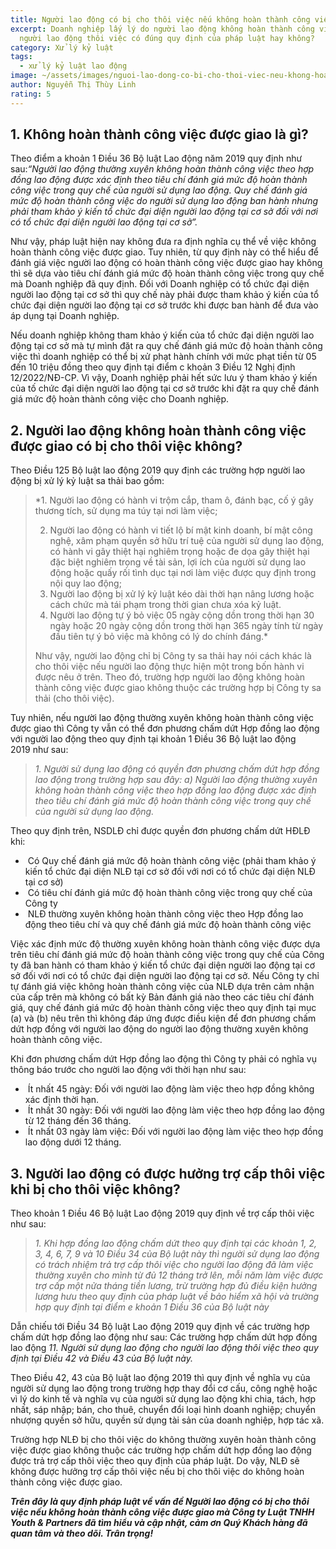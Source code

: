 ```yaml
---
title: Người lao động có bị cho thôi việc nếu không hoàn thành công việc được giao?
excerpt: Doanh nghiệp lấy lý do người lao động không hoàn thành công việc để cho
  người lao động thôi việc có đúng quy định của pháp luật hay không?
category: Xử lý kỷ luật
tags:
  - xử lý kỷ luật lao động
image: ~/assets/images/nguoi-lao-dong-co-bi-cho-thoi-viec-neu-khong-hoan-thanh-cong-viec-duoc-giao.jpg
author: Nguyễn Thị Thùy Linh
rating: 5
---
```

## **1. Không hoàn thành công việc được giao là gì?**

Theo điểm a khoản 1 Điều 36 Bộ luật Lao động năm 2019 quy định như sau:*“Người lao động thường xuyên không hoàn thành công việc theo hợp đồng lao động được xác định theo tiêu chí đánh giá mức độ hoàn thành công việc trong quy chế của người sử dụng lao động. Quy chế đánh giá mức độ hoàn thành công việc do người sử dụng lao động ban hành nhưng phải tham khảo ý kiến tổ chức đại diện người lao động tại cơ sở đối với nơi có tổ chức đại diện người lao động tại cơ sở”.*

Như vậy, pháp luật hiện nay không đưa ra định nghĩa cụ thể về việc không hoàn thành công việc được giao. Tuy nhiên, từ quy định này có thể hiểu để đánh giá việc người lao động có hoàn thành công việc được giao hay không thì sẽ dựa vào tiêu chí đánh giá mức độ hoàn thành công việc trong quy chế mà Doanh nghiệp đã quy định. Đối với Doanh nghiệp có tổ chức đại diện người lao động tại cơ sở thì quy chế này phải được tham khảo ý kiến của tổ chức đại diện người lao động tại cơ sở trước khi được ban hành để đưa vào áp dụng tại Doanh nghiệp. 

Nếu doanh nghiệp không tham khảo ý kiến của tổ chức đại diện người lao động tại cơ sở mà tự mình đặt ra quy chế đánh giá mức độ hoàn thành công việc thì doanh nghiệp có thể bị xử phạt hành chính với mức phạt tiền từ 05 đến 10 triệu đồng theo quy định tại điểm c khoản 3 Điều 12 Nghị định 12/2022/NĐ-CP. Vì vậy, Doanh nghiệp phải hết sức lưu ý tham khảo ý kiến của tố chức đại diện người lao động tại cơ sở trước khi đặt ra quy chế đánh giá mức độ hoàn thành công việc cho Doanh nghiệp.

## **2. Người lao động không hoàn thành công việc được giao có bị cho thôi việc không?**

Theo Điều 125 Bộ luật lao động 2019 quy định các trường hợp người lao động bị xử lý kỷ luật sa thải bao gồm:

> \*1. Người lao động có hành vi trộm cắp, tham ô, đánh bạc, cố ý gây thương tích, sử dụng ma túy tại nơi làm việc;
>
> 2. Người lao động có hành vi tiết lộ bí mật kinh doanh, bí mật công nghệ, xâm phạm quyền sở hữu trí tuệ của người sử dụng lao động, có hành vi gây thiệt hại nghiêm trọng hoặc đe dọa gây thiệt hại đặc biệt nghiêm trọng về tài sản, lợi ích của người sử dụng lao động hoặc quấy rối tình dục tại nơi làm việc được quy định trong nội quy lao động;
> 3. Người lao động bị xử lý kỷ luật kéo dài thời hạn nâng lương hoặc cách chức mà tái phạm trong thời gian chưa xóa kỷ luật. 
> 4. Người lao động tự ý bỏ việc 05 ngày cộng dồn trong thời hạn 30 ngày hoặc 20 ngày cộng dồn trong thời hạn 365 ngày tính từ ngày đầu tiên tự ý bỏ việc mà không có lý do chính đáng.*
>
> Như vậy, người lao động chỉ bị Công ty sa thải hay nói cách khác là cho thôi việc nếu người lao động thực hiện một trong bốn hành vi được nêu ở trên. Theo đó, trường hợp người lao động không hoàn thành công việc được giao không thuộc các trường hợp bị Công ty sa thải (cho thôi việc).

Tuy nhiên, nếu người lao động thường xuyên không hoàn thành công việc được giao thì Công ty vẫn có thể đơn phương chấm dứt Hợp đồng lao động với người lao động theo quy định tại khoản 1 Điều 36 Bộ luật lao động 2019 như sau:

> *1. Người sử dụng lao động có quyền đơn phương chấm dứt hợp đồng lao động trong trường hợp sau đây:
> a) Người lao động thường xuyên không hoàn thành công việc theo hợp đồng lao động được xác định theo tiêu chí đánh giá mức độ hoàn thành công việc trong quy chế của người sử dụng lao động.*

Theo quy định trên, NSDLĐ chỉ được quyền đơn phương chấm dứt HĐLĐ khi:

*  Có Quy chế đánh giá mức độ hoàn thành công việc (phải tham khảo ý kiến tổ chức đại diện NLĐ tại cơ sở đối với nơi có tổ chức đại diện NLĐ tại cơ sở)
*  Có tiêu chí đánh giá mức độ hoàn thành công việc trong quy chế của Công ty
*  NLĐ thường xuyên không hoàn thành công việc theo Hợp đồng lao động theo tiêu chí và quy chế đánh giá mức độ hoàn thành công việc  

Việc xác định mức độ thường xuyên không hoàn thành công việc được dựa trên tiêu chí đánh giá mức độ hoàn thành công việc trong quy chế của Công ty đã ban hành có tham khảo ý kiến tổ chức đại diện người lao động tại cơ sở đối với nơi có tổ chức đại diện người lao động tại cơ sở. Nếu Công ty chỉ tự đánh giá việc không hoàn thành công việc của NLĐ dựa trên cảm nhận của cấp trên mà không có bất kỳ Bản đánh giá nào theo các tiêu chí đánh giá, quy chế đánh giá mức độ hoàn thành công việc theo quy định tại mục (a) và (b) nêu trên thì không đáp ứng được điều kiện để đơn phương chấm dứt hợp đồng với người lao động do người lao động thường xuyên không hoàn thành công việc.

Khi đơn phương chấm dứt Hợp đồng lao động thì Công ty phải có nghĩa vụ thông báo trước cho người lao động với thời hạn như sau:

*  Ít nhất 45 ngày: Đối với người lao động làm việc theo hợp đồng không xác định thời hạn.
*  Ít nhất 30 ngày: Đối với người lao động làm việc theo hợp đồng lao động từ 12 tháng đến 36 tháng.
*  Ít nhất 03 ngày làm việc: Đối với người lao động làm việc theo hợp đồng lao động dưới 12 tháng.

## **3. Người lao động có được hưởng trợ cấp thôi việc khi bị cho thôi việc không?**

Theo khoản 1 Điều 46 Bộ luật Lao động 2019 quy định về trợ cấp thôi việc như sau:

> *1. Khi hợp đồng lao động chấm dứt theo quy định tại các khoản 1, 2, 3, 4, 6, 7, 9 và 10 Điều 34 của Bộ luật này thì người sử dụng lao động có trách nhiệm trả trợ cấp thôi việc cho người lao động đã làm việc thường xuyên cho mình từ đủ 12 tháng trở lên, mỗi năm làm việc được trợ cấp một nửa tháng tiền lương, trừ trường hợp đủ điều kiện hưởng lương hưu theo quy định của pháp luật về bảo hiểm xã hội và trường hợp quy định tại điểm e khoản 1 Điều 36 của Bộ luật này* 

Dẫn chiếu tới Điều 34 Bộ luật Lao động 2019 quy định về các trường hợp chấm dứt hợp đồng lao động như sau:
Các trường hợp chấm dứt hợp đồng lao động
*11. Người sử dụng lao động cho người lao động thôi việc theo quy định tại Điều 42 và Điều 43 của Bộ luật này.*

Theo Điều 42, 43 của Bộ luật lao động 2019 thì quy định về nghĩa vụ của người sử dụng lao động trong trường hợp thay đổi cơ cấu, công nghệ hoặc vì lý do kinh tế và nghĩa vụ của người sử dụng lao động khi chia, tách, hợp nhất, sáp nhập; bán, cho thuê, chuyển đổi loại hình doanh nghiệp; chuyển nhượng quyền sở hữu, quyền sử dụng tài sản của doanh nghiệp, hợp tác xã.

Trường hợp NLĐ bị cho thôi việc do không thường xuyên hoàn thành công việc được giao không thuộc các trường hợp chấm dứt hợp đồng lao động được trả trợ cấp thôi việc theo quy định của pháp luật. Do vậy, NLĐ sẽ không được hưởng trợ cấp thôi việc nếu bị cho thôi việc do không hoàn thành công việc được giao.

***Trên đây là quy định pháp luật về vấn đề Người lao động có bị cho thôi việc nếu không hoàn thành công việc được giao mà Công ty Luật TNHH Youth & Partners đã tìm hiểu và cập nhật, cảm ơn Quý Khách hàng đã quan tâm và theo dõi. Trân trọng!***
